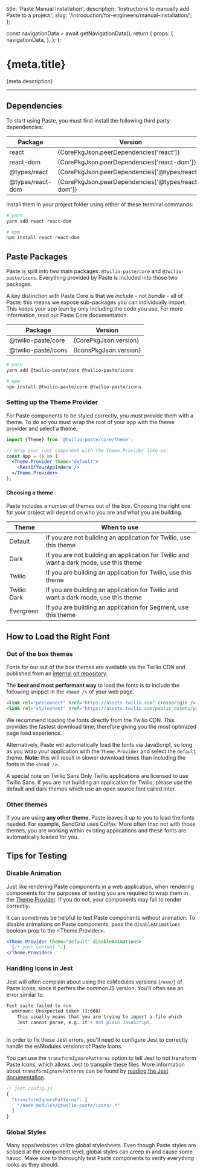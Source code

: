   title: 'Paste Manual Installation',
  description: 'Instructions to manually add Paste to a project.',
  slug: '/introduction/for-engineers/manual-installation/',
};



  const navigationData = await getNavigationData();
  return {
    props: {
      navigationData,
    },
  };
};

<content>

<h1>{meta.title}</h1>

<Paragraph>{meta.description}</Paragraph>

</content>

---

<contentwrapper>

<PageAside data={mdxHeadings} />

<content>

## Dependencies

To start using Paste, you must first install the following third party dependencies:

<Box marginBottom="space60">
  <Table tableLayout="fixed">
    <THead>
      <Tr>
        <Th>Package</Th>
        <Th>Version</Th>
      </Tr>
    </THead>
    <TBody>
      <Tr>
        <Td>react</Td>
        <Td>{CorePkgJson.peerDependencies['react']}</Td>
      </Tr>
      <Tr>
        <Td>react-dom</Td>
        <Td>{CorePkgJson.peerDependencies['react-dom']}</Td>
      </Tr>
      <Tr>
        <Td>@types/react</Td>
        <Td>{CorePkgJson.peerDependencies['@types/react']}</Td>
      </Tr>
      <Tr>
        <Td>@types/react-dom</Td>
        <Td>{CorePkgJson.peerDependencies['@types/react-dom']}</Td>
      </Tr>
    </TBody>
  </Table>
</Box>

Install them in your project folder using either of these terminal commands:

```bash
# yarn
yarn add react react-dom

# npm
npm install react react-dom
```

## Paste Packages

Paste is split into two main packages: `@twilio-paste/core` and `@twilio-paste/icons`. Everything provided by Paste
is included into those two packages.

A key distinction with Paste Core is that we _include_ - not _bundle_ - all of Paste; this means we expose sub-packages you can individually import. This keeps your app lean by only including the code you use. For more information, read our Paste Core documentation.

<Box marginBottom="space30">
  <Table tableLayout="fixed">
    <THead>
      <Tr>
        <Th>Package</Th>
        <Th>Version</Th>
      </Tr>
    </THead>
    <TBody>
      <Tr>
        <Td>@twilio-paste/core</Td>
        <Td>{CorePkgJson.version}</Td>
      </Tr>
      <Tr>
        <Td>@twilio-paste/icons</Td>
        <Td>{IconsPkgJson.version}</Td>
      </Tr>
    </TBody>
  </Table>
</Box>

```bash
# yarn
yarn add @twilio-paste/core @twilio-paste/icons

# npm
npm install @twilio-paste/core @twilio-paste/icons
```

### Setting up the Theme Provider

For Paste components to be styled correctly, you must provide them with a theme.
To do so you must wrap the root of your app with the theme provider and select a theme.

```jsx
import {Theme} from '@twilio-paste/core/theme';

// Wrap your root component with the Theme.Provider like so:
const App = () => (
  <Theme.Provider theme="default">
    <RestOfYourAppInHere />
  </Theme.Provider>
);
```

#### Choosing a theme

Paste includes a number of themes out of the box. Choosing the right one for your project will depend on who you are and what you are building.

| Theme       | When to use                                                                            |
| ----------- | -------------------------------------------------------------------------------------- |
| Default     | If you are not building an application for Twilio, use this theme                      |
| Dark        | If you are not building an application for Twilio and want a dark mode, use this theme |
| Twilio      | If you are building an application for Twilio, use this theme                          |
| Twilio Dark | If you are building an application for Twilio and want a dark mode, use this theme     |
| Evergreen   | If you are building an application for Segment, use this theme                         |

## How to Load the Right Font

### Out of the box themes

Fonts for our out of the box themes are available via the Twilio CDN and published from an [internal git repository](https://www.github.com/twilio-internal/paste-fonts).

The **best and most performant way** to load the fonts is to include the following snippet in the `<head />` of your web page.

```html
<link rel="preconnect" href="https://assets.twilio.com" crossorigin />
<link rel="stylesheet" href="https://assets.twilio.com/public_assets/paste-fonts/1.5.1/fonts.css" />
```

<Callout variant="neutral" marginY="space70">
  <CalloutText>
    We recommend loading the fonts directly from the Twilio CDN. This provides the fastest download time, therefore
    giving you the most optimized page load experience.
  </CalloutText>
</Callout>

Alternatively, Paste will automatically load the fonts via JavaScript, so long as you wrap your application with the `Theme.Provider`
and select the `default` theme. **Note:** this will result in slower download times than including the fonts in the `<head />`.

<Callout variant="warning" marginY="space70">
  <CalloutHeading as="h2">A special note on Twilio Sans</CalloutHeading>
  <CalloutText>
    Only Twilio applications are licensed to use Twilio Sans. If you are not building an application for Twilio, please
    use the default and dark themes which use an open source font called Inter.
  </CalloutText>
</Callout>

### Other themes

If you are using **any other theme**, Paste leaves it up to you to load the fonts needed. For example, SendGrid uses Colfax. More often than not with those themes, you are working within existing applications and these fonts are automatically loaded for you.

## Tips for Testing

### Disable Animation

Just like rendering Paste components in a web application, when rendering components for the purposes of testing you
are required to wrap them in the [Theme Provider](#setting-up-the-theme-provider). If you do not, your components may fail to render correctly.

It can sometimes be helpful to test Paste components without animation. To disable animations on Paste components, pass the `disableAnimations` boolean prop to the &lt;Theme.Provider&gt;.

```jsx
<Theme.Provider theme="default" disableAnimations>
  {/* your content */}
</Theme.Provider>
```

### Handling Icons in Jest

Jest will often complain about using the esModules versions (`/esm/`) of Paste Icons, since it perfers the commonJS version. You'll often see an error similar to:

```bash
Test suite failed to run
  unknown: Unexpected token (1:660)
    This usually means that you are trying to import a file which
    Jest cannot parse, e.g. it's not plain JavaScript.
    ...
```

In order to fix these Jest errors, you'll need to configure Jest to correctly handle the esModules versions of Paste Icons.

You can use the `transformIgnorePatterns` option to tell Jest to not transform Paste Icons, which allows Jest to transpile these files. More
information about `transformIgnorePatterns` can be found by [reading the Jest documentation](https://jestjs.io/docs/en/configuration#transformignorepatterns-arraystring).

```javascript
// jest.config.js
{
  "transformIgnorePatterns": [
    "/node_modules/@twilio-paste/icons/.*"
  ]
}
```

### Global Styles

Many apps/websites utilize global stylesheets. Even though Paste styles are scoped at the component level, global styles can creep
in and cause some havoc. Make sure to thoroughly test Paste components to verify everything looks as they should.

</content>

</contentwrapper>
